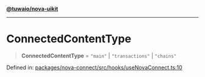 [**@tuwaio/nova-uikit**](../../../../README.md)

***

# ConnectedContentType

> **ConnectedContentType** = `"main"` \| `"transactions"` \| `"chains"`

Defined in: [packages/nova-connect/src/hooks/useNovaConnect.ts:10](https://github.com/TuwaIO/nova-uikit/blob/f8fbd4bb56f345752167ec5638defb147ac53936/packages/nova-connect/src/hooks/useNovaConnect.ts#L10)
